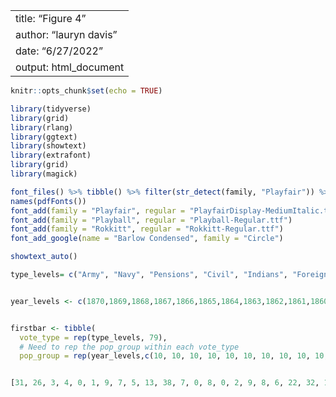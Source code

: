 
---
title: "Figure 4"
author: "lauryn davis"
date: "6/27/2022"
output: html_document
---

```r
knitr::opts_chunk$set(echo = TRUE)

```
```r
library(tidyverse)
library(grid)
library(rlang)
library(ggtext)
library(showtext)
library(extrafont)
library(grid)
library(magick)
```
```r
font_files() %>% tibble() %>% filter(str_detect(family, "Playfair")) %>% pull(file)
names(pdfFonts())
font_add(family = "Playfair", regular = "PlayfairDisplay-MediumItalic.ttf")
font_add(family = "Playball", regular = "Playball-Regular.ttf")
font_add(family = "Rokkitt", regular = "Rokkitt-Regular.ttf")
font_add_google(name = "Barlow Condensed", family = "Circle")

showtext_auto()

type_levels= c("Army", "Navy", "Pensions", "Civil", "Indians", "Foreign", "Miscenllaneous", "Premium on Pub. Debt.", "Principle of Pub. Debt.", "Interest on Pub. Debt.")


year_levels <- c(1870,1869,1868,1867,1866,1865,1864,1863,1862,1861,1860,1859,1858,1857,1856,1855,1854,1853,1852,1851,1850,1849,1848,1847,1846,1845,1844,1842,1841,1840,1839,1838,1837,1836,1835,1834,1833,1832,1831,1830,1829,1828,1827,1826,1825,1824,1823,1822,1821,1820,1819,1818,1817,1816,1815,1814,1813,1812,1811,1810,1809,1808,1807,1806,1805,1804,1803,1802,1801,1800,1799,1798,1797,1796,1795,1794,1793,1792,1791)


firstbar <- tibble(
  vote_type = rep(type_levels, 79),
  # Need to rep the pop_group within each vote_type
  pop_group = rep(year_levels,c(10, 10, 10, 10, 10, 10, 10, 10, 10, 10, 10, 10, 10, 10, 10, 10, 10, 10, 10, 10, 10, 10, 10, 10, 10, 10, 10, 10, 10, 10, 10, 10, 10, 10, 10, 10, 10, 10, 10, 10, 10, 10, 10, 10, 10, 10, 10, 10, 10, 10, 10, 10, 10, 10, 10, 10, 10, 10, 10, 10, 10, 10, 10, 10, 10, 10, 10, 10, 10, 10, 10, 10, 10, 10, 10, 10, 10, 10,10)))


[31, 26, 3, 4, 0, 1, 9, 7, 5, 13, 38, 7, 0, 8, 0, 2, 9, 8, 6, 22, 32, 15, 1, 3, 0, 1, 9, 5, 5, 28, 32, 21, 2, 3, 1, 1, 7, 5, 6, 22, 26, 0, 0, 2, 0, 1, 2, 7, 8, 54, 6, 0, 0, 1, 0, 0, 2, 1, 10, 79, 6, 0, 0, 1, 0, 0, 2, 1, 10, 80, 4, 0, 0, 1, 0, 1, 4, 3, 4, 84, 3, 0, 0, 1, 0, 1, 1, 2, 9, 82, 6, 0, 0, 9, 2, 4, 24, 2, 19, 34, 5, 0, 0, 9, 2, 5, 33, 2, 18, 25, 4, 0, 0, 8, 1, 5, 25, 2, 22, 33, 3, 0, 1, 10, 1, 7, 24, 2, 19, 34, 2, 5, 0, 11, 1, 6, 27, 2, 18, 27, 3, 6, 0, 10, 5, 4, 23, 2, 22, 25, 4, 10, 2, 10, 2, 4, 25, 3, 20, 22, 4, 23, 4, 6, 10, 2, 18, 2, 14, 16, 7, 12, 1, 8, 1, 7, 23, 3, 20, 18, 9, 4, 0, 8, 9, 7, 21, 5, 20, 18, 8, 0, 0, 7, 13, 6, 17, 5, 18, 26, 9, 0, 0, 8, 15, 4, 17, 5, 19, 23, 8, 0, 0, 7, 16, 3, 7, 3, 22, 33, 5, 0, 0, 6, 1, 2, 5, 3, 20, 58, 2, 0, 0, 5, 0, 3, 7, 3, 14, 65, 3, 2, 0, 9, 2, 3, 14, 7, 24, 37, 3, 25, 0, 8, 2, 6, 9, 8, 21, 18, 6, 13, 0, 9, 3, 5, 10, 7, 26, 20, 3, 0, 0, 12, 2, 5, 13, 6, 33, 26, 1, 0, 0, 9, 2, 9, 13, 9, 23, 33, 1, 0, 0, 11, 3, 10, 10, 11, 26, 28, 2, 0, 0, 7, 4, 10, 10, 11, 23, 33, 0, 17, 0, 7, 3, 13, 8, 6, 14, 31, 0, 0, 0, 6, 12, 12, 8, 7, 18, 36, 0, 0, 0, 7, 2, 15, 9, 10, 19, 39, 0, 0, 0, 11, 4, 10, 8, 12, 22, 32, 1, 20, 0, 9, 2, 4, 9, 15, 17, 24, 1, 9, 0, 6, 4, 7, 12, 18, 16, 26, 2, 50, 0, 5, 1, 4, 7, 4, 11, 15, 5, 49, 0, 5, 1, 3, 4, 4, 13, 15, 8, 39, 0, 6, 1, 3, 5, 6, 14, 19, 10, 39, 0, 5, 1, 3, 5, 4, 14, 18, 12, 36, 0, 5, 4, 3, 5, 3, 15, 16, 16, 29, 0, 6, 3, 4, 3, 4, 20, 16, 17, 30, 0, 5, 1, 3, 4, 6, 18, 16, 24, 15, 0, 7, 2, 4, 5, 7, 16, 19, 19, 24, 0, 5, 19, 2, 3, 5, 11, 12, 32, 4, 0, 7, 2, 3, 4, 12, 17, 20, 30, 15, 0, 7, 1, 3, 4, 11, 12, 17, 33, 0, 0, 6, 2, 3, 5, 2, 21, 27, 27, 5, 0, 6, 1, 1, 6, 17, 23, 13, 20, 17, 0, 4, 1, 2, 5, 10, 15, 25, 23, 28, 0, 4, 2, 2, 9, 3, 10, 20, 11, 50, 0, 2, 1, 1, 6, 1, 8, 20, 22, 11, 0, 4, 1, 1, 4, 1, 11, 46, 18, 0, 0, 3, 1, 2, 5, 1, 27, 44, 13, 0, 0, 3, 1, 1, 3, 1, 21, 58, 11, 0, 0, 2, 1, 1, 2, 0, 21, 62, 12, 0, 0, 4, 1, 2, 3, 0, 19, 58, 24, 25, 0, 6, 2, 2, 4, 1, 18, 18, 23, 38, 0, 5, 0, 2, 2, 1, 12, 16, 20, 27, 0, 5, 1, 3, 2, 1, 17, 23, 15, 48, 0, 4, 2, 1, 2, 1, 11, 17, 27, 32, 0, 6, 5, 2, 4, 1, 14, 10, 21, 41, 0, 4, 11, 2, 3, 0, 10, 8, 17, 42, 0, 4, 18, 1, 2, 1, 10, 5, 32, 33, 0, 5, 9, 1, 3, 1, 9, 7, 49, 0, 0, 7, 14, 1, 3, 1, 14, 11, 36, 32, 0, 5, 5, 1, 2, 1, 8, 10, 37, 20, 0, 5, 2, 0, 2, 1, 18, 14, 31, 0, 0, 7, 4, 0, 2, 1, 31, 24, 30, 0, 0, 6, 3, 0, 2, 1, 31, 26, 35, 10, 0, 6, 5, 0, 2, 2, 16, 24, 36, 32, 0, 6, 7, 0, 2, 1, 4, 12, 43, 23, 0, 6, 3, 1, 2, 2, 4, 17, 40, 0, 0, 5, 12, 0, 1, 1, 6, 34, 42, 0, 0, 7, 3, 0, 2, 1, 1, 44, 36, 34, 0, 6, 2, 0, 1, 2, 0, 20, 56, 0, 0, 9, 2, 1, 4, 2, 0, 26, 38, 0, 0, 24, 1, 1, 10, 6, 0, 20]

```
  